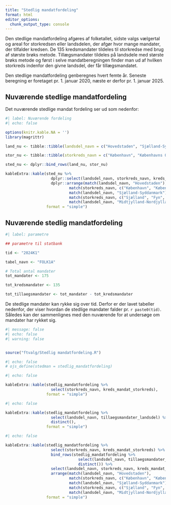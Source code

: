 ```yaml
---
title: "Stedlig mandatfordeling"
format: html
editor_options: 
  chunk_output_type: console
---
```


<!-- ```{ojs}

viewof tot_mandater = Inputs.range(
  [1,999],
  {value: 175, step: 1, label: "Total antal mandater:"}
  )--->

<!-- ``` -->

Den stedlige mandatfordeling afgøres af folketallet, sidste valgs vælgertal og areal for storkredsen eller landsdelen, der afgør hvor mange mandater, der tilfalder kredsen. De 135 kredsmandater tildeles til storkredse med brug af største brøks metode. Tillægsmandater tildeles på landsdele med største brøks metode og først i selve mandatberegningen finder man ud af hvilken storkreds indenfor den givne landsdel, der får tillægsmandatet.

Den stedlige mandatfordeling genberegnes hvert femte år. Seneste beregning er foretaget pr. 1. januar 2020, næste er derfor pr. 1. januar 2025.

## Nuværende stedlige mandatfordeling

Det nuværende stedlige mandat fordeling ser ud som nedenfor:

```r
#| label: Nuværende fordeling
#| echo: false

options(knitr.kable.NA = '')
library(magrittr)

land_nu <- tibble::tibble(landsdel_navn = c("Hovedstaden", "Sjælland-Syddanmark", "MIdtjylland-Nordjylland"), tillægsmandater_landsdel = c(11, 15, 14))

stor_nu <- tibble::tibble(storkreds_navn = c("København", "Københavns Omegn", "Nordsjælland", "Bornholm", "Sjælland", "Fyn", "Sydjylland", "Østjylland", "Vestjylland", "Nordjylland"), kreds_mandat_storkreds = c(17, 11, 10, 2, 20, 12, 17, 18, 13, 15))

sted_nu <- dplyr::bind_rows(land_nu, stor_nu)

kableExtra::kable(sted_nu %>% 
                    dplyr::select(landsdel_navn, storkreds_navn, kreds_mandat_storkreds, tillægsmandater_landsdel) %>% 
                    dplyr::arrange(match(landsdel_navn, "Hovedstaden"), 
                            match(storkreds_navn, c("København", "Københavns Omegn", "Nordsjælland", "Bornholm")),
                            match(landsdel_navn, "Sjælland-Syddanmark"),
                            match(storkreds_navn, c("Sjælland", "Fyn", "Sydjylland")),
                            match(landsdel_navn, "Midtjylland-Nordjylland")),
                  format = "simple")
```

## Nuværende stedlig mandatfordeling

```r
#| label: parametre

## parametre til statbank

tid <- "2024K1"

tabel_navn <- "FOLK1A"

# Total antal mandater
tot_mandater <- 175

tot_kredsmandater <- 135

tot_tillaegsmandater <- tot_mandater - tot_kredsmandater
```

De stedlige mandater kan rykke sig over tid. Derfor er der lavet tabeller nedenfor, der viser hvordan de stedlige mandater falder pr. `r paste0(tid)`. Således kan der sammenlignes med den nuværende for at undersøge om mandater har rykket sig.


```r
#| message: false
#| echo: false
#| warning: false


source("ftvalg/Stedlig mandatfordeling.R")

```

<!-- ```{ojs} -->
<!-- stedman -->
<!-- ``` -->


```r
#| echo: false
# ojs_define(stedman = stedlig_mandatfordeling)
```





```r
#| echo: false

kableExtra::kable(stedlig_mandatfordeling %>% 
                    select(storkreds_navn, kreds_mandat_storkreds),
                  format = "simple")
```

```r
#| echo: false

kableExtra::kable(stedlig_mandatfordeling %>% 
                    select(landsdel_navn, tillaegsmandater_landsdel) %>% 
                    distinct(),
                  format = "simple")


```

```r
#| echo: false

kableExtra::kable(stedlig_mandatfordeling %>% 
                    select(storkreds_navn, kreds_mandat_storkreds) %>% 
                    bind_rows(stedlig_mandatfordeling %>% 
                                select(landsdel_navn, tillaegsmandater_landsdel) %>% 
                                distinct()) %>% 
                    select(landsdel_navn, storkreds_navn, kreds_mandat_storkreds, tillaegsmandater_landsdel) %>% 
                    arrange(match(landsdel_navn, "Hovedstaden"), 
                            match(storkreds_navn, c("København", "Københavns Omegn", "Nordsjælland", "Bornholm")),
                            match(landsdel_navn, "Sjælland-Syddanmark"),
                            match(storkreds_navn, c("Sjælland", "Fyn", "Sydjylland")),
                            match(landsdel_navn, "Midtjylland-Nordjylland")),
                  format = "simple")


```




